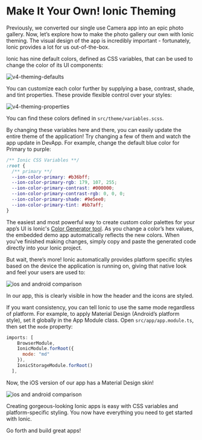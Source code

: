 # Make It Your Own! Ionic Theming

Previously, we converted our single use Camera app into an epic photo gallery. Now, let’s explore how to make the photo gallery our own with Ionic theming. The visual design of the app is incredibly important - fortunately, Ionic provides a lot for us out-of-the-box.

Ionic has nine default colors, defined as CSS variables, that can be used to change the color of its UI components:

![v4-theming-defaults](./_assets/img/theming-defaults.png)

You can customize each color further by supplying a base, contrast, shade, and tint properties. These provide flexible control over your styles:

![v4-theming-properties](./_assets/img/theming-properties.png)

You can find these colors defined in `src/theme/variables.scss`.

By changing these variables here and there, you can easily update the entire theme of the application! Try changing a few of them and watch the app update in DevApp. For example, change the default blue color for Primary to purple:

```css
/** Ionic CSS Variables **/
:root {
  /** primary **/
  --ion-color-primary: #b36bff;
  --ion-color-primary-rgb: 179, 107, 255;
  --ion-color-primary-contrast: #000000;
  --ion-color-primary-contrast-rgb: 0, 0, 0;
  --ion-color-primary-shade: #9e5ee0;
  --ion-color-primary-tint: #bb7aff;
}
```

The easiest and most powerful way to create custom color palettes for your app’s UI is Ionic's [Color Generator tool](../../../theming/color-generator.md). As you change a color’s hex values, the embedded demo app automatically reflects the new colors. When you've finished making changes, simply copy and paste the generated code directly into your Ionic project.

But wait, there’s more! Ionic automatically provides platform specific styles based on the device the application is running on, giving that native look and feel your users are used to:

![ios and android comparison](./_assets/img/ion-lab-comparison.png)

In our app, this is clearly visible in how the header and the icons are styled.

If you want consistency, you can tell Ionic to use the same mode regardless of platform. For example, to apply Material Design (Android’s platform style), set it globally in the App Module class. Open `src/app/app.module.ts`, then set the `mode` property:

```Javascript
imports: [
    BrowserModule,
    IonicModule.forRoot({
      mode: "md"
    }),
    IonicStorageModule.forRoot()
  ],
```

Now, the iOS version of our app has a Material Design skin!

![ios and android comparison](./_assets/img/ion-lab-md-styling.png)

Creating gorgeous-looking Ionic apps is easy with CSS variables and platform-specific styling. You now have everything you need to get started with Ionic.

Go forth and build great apps!
